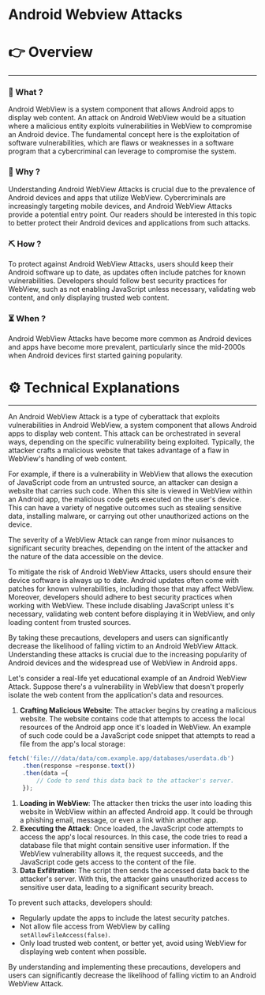 # Android Webview Attacks


# 👉 Overview

---

### 👀 What ?

Android WebView is a system component that allows Android apps to display web content. An attack on Android WebView would be a situation where a malicious entity exploits vulnerabilities in WebView to compromise an Android device. The fundamental concept here is the exploitation of software vulnerabilities, which are flaws or weaknesses in a software program that a cybercriminal can leverage to compromise the system.


### 🧐 Why ?

Understanding Android WebView Attacks is crucial due to the prevalence of Android devices and apps that utilize WebView. Cybercriminals are increasingly targeting mobile devices, and Android WebView Attacks provide a potential entry point. Our readers should be interested in this topic to better protect their Android devices and applications from such attacks.


### ⛏️ How ?

To protect against Android WebView Attacks, users should keep their Android software up to date, as updates often include patches for known vulnerabilities. Developers should follow best security practices for WebView, such as not enabling JavaScript unless necessary, validating web content, and only displaying trusted web content.


### ⏳ When ?

Android WebView Attacks have become more common as Android devices and apps have become more prevalent, particularly since the mid-2000s when Android devices first started gaining popularity.


# ⚙️ Technical Explanations

---

An Android WebView Attack is a type of cyberattack that exploits vulnerabilities in Android WebView, a system component that allows Android apps to display web content. This attack can be orchestrated in several ways, depending on the specific vulnerability being exploited. Typically, the attacker crafts a malicious website that takes advantage of a flaw in WebView's handling of web content.

For example, if there is a vulnerability in WebView that allows the execution of JavaScript code from an untrusted source, an attacker can design a website that carries such code. When this site is viewed in WebView within an Android app, the malicious code gets executed on the user's device. This can have a variety of negative outcomes such as stealing sensitive data, installing malware, or carrying out other unauthorized actions on the device.

The severity of a WebView Attack can range from minor nuisances to significant security breaches, depending on the intent of the attacker and the nature of the data accessible on the device.

To mitigate the risk of Android WebView Attacks, users should ensure their device software is always up to date. Android updates often come with patches for known vulnerabilities, including those that may affect WebView. Moreover, developers should adhere to best security practices when working with WebView. These include disabling JavaScript unless it's necessary, validating web content before displaying it in WebView, and only loading content from trusted sources.

By taking these precautions, developers and users can significantly decrease the likelihood of falling victim to an Android WebView Attack. Understanding these attacks is crucial due to the increasing popularity of Android devices and the widespread use of WebView in Android apps.

Let's consider a real-life yet educational example of an Android WebView Attack. Suppose there's a vulnerability in WebView that doesn't properly isolate the web content from the application's data and resources.

1. **Crafting Malicious Website**: The attacker begins by creating a malicious website. The website contains code that attempts to access the local resources of the Android app once it's loaded in WebView. An example of such code could be a JavaScript code snippet that attempts to read a file from the app's local storage:

```jsx
fetch('file:///data/data/com.example.app/databases/userdata.db')
    .then(response =response.text())
    .then(data ={
        // Code to send this data back to the attacker's server.
    });

```

1. **Loading in WebView**: The attacker then tricks the user into loading this website in WebView within an affected Android app. It could be through a phishing email, message, or even a link within another app.
2. **Executing the Attack**: Once loaded, the JavaScript code attempts to access the app's local resources. In this case, the code tries to read a database file that might contain sensitive user information. If the WebView vulnerability allows it, the request succeeds, and the JavaScript code gets access to the content of the file.
3. **Data Exfiltration**: The script then sends the accessed data back to the attacker's server. With this, the attacker gains unauthorized access to sensitive user data, leading to a significant security breach.

To prevent such attacks, developers should:

- Regularly update the apps to include the latest security patches.
- Not allow file access from WebView by calling `setAllowFileAccess(false)`.
- Only load trusted web content, or better yet, avoid using WebView for displaying web content when possible.

By understanding and implementing these precautions, developers and users can significantly decrease the likelihood of falling victim to an Android WebView Attack.
